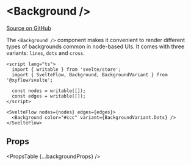 
# &lt;Background />

[Source on GitHub](https://github.com/wbkd/react-flow/blob/78169c992bf95a5dbc9bccbdc2a07725a307e2c3/packages/svelte/src/lib/plugins/Background/Background.svelte)

The `<Background />` component makes it convenient to render different types of
backgrounds common in node-based UIs. It comes with three variants: `lines`,
`dots` and `cross`.

```svelte
<script lang="ts">
  import { writable } from 'svelte/store';
  import { SvelteFlow, Background, BackgroundVariant } from '@xyflow/svelte';

  const nodes = writable([]);
  const edges = writable([]);
</script>

<SvelteFlow nodes={nodes} edges={edges}>
  <Background color="#ccc" variant={BackgroundVariant.Dots} />
</SvelteFlow>
```

## Props

<PropsTable {...backgroundProps} />
